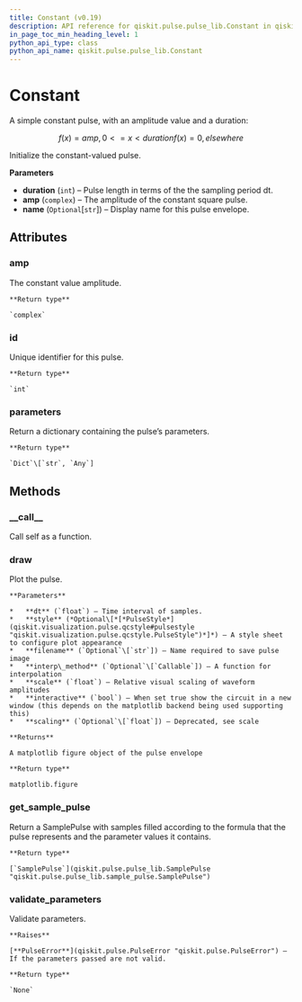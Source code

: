 ```yaml
---
title: Constant (v0.19)
description: API reference for qiskit.pulse.pulse_lib.Constant in qiskit v0.19
in_page_toc_min_heading_level: 1
python_api_type: class
python_api_name: qiskit.pulse.pulse_lib.Constant
---
```


# Constant

<Class id="qiskit.pulse.pulse_lib.Constant" isDedicatedPage={true} github="https://github.com/qiskit/qiskit/tree/stable/0.14/qiskit/pulse/pulse_lib/parametric_pulses.py" signature="Constant(duration, amp, name=None)" modifiers="class">
  A simple constant pulse, with an amplitude value and a duration:

$$
f(x) = amp    ,  0 <= x < duration
f(x) = 0      ,  elsewhere
$$

  Initialize the constant-valued pulse.

  **Parameters**

  *   **duration** (`int`) – Pulse length in terms of the the sampling period dt.
  *   **amp** (`complex`) – The amplitude of the constant square pulse.
  *   **name** (`Optional`\[`str`]) – Display name for this pulse envelope.

  ## Attributes

  <span id="constant-amp" />

  ### amp

  <Attribute id="qiskit.pulse.pulse_lib.Constant.amp" attributeTypeHint="complex">
    The constant value amplitude.

    **Return type**

    `complex`
  </Attribute>

  <span id="constant-id" />

  ### id

  <Attribute id="qiskit.pulse.pulse_lib.Constant.id" attributeTypeHint="int">
    Unique identifier for this pulse.

    **Return type**

    `int`
  </Attribute>

  <span id="constant-parameters" />

  ### parameters

  <Attribute id="qiskit.pulse.pulse_lib.Constant.parameters" attributeTypeHint="Dict[str, Any]">
    Return a dictionary containing the pulse’s parameters.

    **Return type**

    `Dict`\[`str`, `Any`]
  </Attribute>

  ## Methods

  <span id="constant-call" />

  ### \_\_call\_\_

  <Function id="qiskit.pulse.pulse_lib.Constant.__call__" signature="Constant.__call__(channel)">
    Call self as a function.
  </Function>

  <span id="constant-draw" />

  ### draw

  <Function id="qiskit.pulse.pulse_lib.Constant.draw" signature="Constant.draw(dt=1, style=None, filename=None, interp_method=None, scale=1, interactive=False, scaling=None)">
    Plot the pulse.

    **Parameters**

    *   **dt** (`float`) – Time interval of samples.
    *   **style** (*Optional\[*[*PulseStyle*](qiskit.visualization.pulse.qcstyle#pulsestyle "qiskit.visualization.pulse.qcstyle.PulseStyle")*]*) – A style sheet to configure plot appearance
    *   **filename** (`Optional`\[`str`]) – Name required to save pulse image
    *   **interp\_method** (`Optional`\[`Callable`]) – A function for interpolation
    *   **scale** (`float`) – Relative visual scaling of waveform amplitudes
    *   **interactive** (`bool`) – When set true show the circuit in a new window (this depends on the matplotlib backend being used supporting this)
    *   **scaling** (`Optional`\[`float`]) – Deprecated, see scale

    **Returns**

    A matplotlib figure object of the pulse envelope

    **Return type**

    matplotlib.figure
  </Function>

  <span id="constant-get-sample-pulse" />

  ### get\_sample\_pulse

  <Function id="qiskit.pulse.pulse_lib.Constant.get_sample_pulse" signature="Constant.get_sample_pulse()">
    Return a SamplePulse with samples filled according to the formula that the pulse represents and the parameter values it contains.

    **Return type**

    [`SamplePulse`](qiskit.pulse.pulse_lib.SamplePulse "qiskit.pulse.pulse_lib.sample_pulse.SamplePulse")
  </Function>

  <span id="constant-validate-parameters" />

  ### validate\_parameters

  <Function id="qiskit.pulse.pulse_lib.Constant.validate_parameters" signature="Constant.validate_parameters()">
    Validate parameters.

    **Raises**

    [**PulseError**](qiskit.pulse.PulseError "qiskit.pulse.PulseError") – If the parameters passed are not valid.

    **Return type**

    `None`
  </Function>
</Class>

